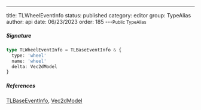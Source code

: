 ---
title: TLWheelEventInfo
status: published
category: editor
group: TypeAlias
author: api
date: 06/23/2023
order: 185
---<Small>Public TypeAlias</Small>




##### Signature


```ts
type TLWheelEventInfo = TLBaseEventInfo & {
  type: 'wheel'
  name: 'wheel'
  delta: Vec2dModel
}
```

##### References

[TLBaseEventInfo](/gen/editor/TLBaseEventInfo-interface), [Vec2dModel](/gen/tlschema/Vec2dModel-interface)

